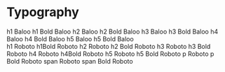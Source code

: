 <!-- Button.stories.mdx -->



<Meta title="Typography" />

# Typography

<Story name="Header">
  <div className="flex w-full gap-10 items-center mt-6">
    <Typography
      family="header"
      variant="h1"
      className="mr-4"
      color={defaultTheme.colors.white}
    >
      h1 Baloo
    </Typography>
    <Typography
      family="header"
      variant="h1"
      fontWeight="800"
      className="mr-4"
      color={defaultTheme.colors.white}
    >
      h1 Bold Baloo
    </Typography>
    <Typography
      family="header"
      variant="h2"
      className="mr-4"
      color={defaultTheme.colors.white}
    >
      h2 Baloo
    </Typography>
    <Typography
      family="header"
      variant="h2"
      fontWeight="800"
      className="mr-4"
      color={defaultTheme.colors.white}
    >
      h2 Bold Baloo
    </Typography>
    <Typography
      family="header"
      variant="h3"
      className="mr-4"
      color={defaultTheme.colors.white}
    >
      h3 Baloo
    </Typography>
    <Typography
      family="header"
      variant="h3"
      fontWeight="800"
      className="mr-4"
      color={defaultTheme.colors.white}
    >
      h3 Bold Baloo
    </Typography>
    <Typography
      family="header"
      variant="h4"
      className="mr-4"
      color={defaultTheme.colors.white}
    >
      h4 Baloo
    </Typography>
    <Typography
      family="header"
      variant="h4"
      fontWeight="800"
      className="mr-4"
      color={defaultTheme.colors.white}
    >
      h4 Bold Baloo
    </Typography>
    <Typography
      family="header"
      variant="h5"
      className="mr-4"
      color={defaultTheme.colors.white}
    >
      h5 Baloo
    </Typography>
    <Typography
      family="header"
      variant="h5"
      fontWeight="800"
      className="mr-4"
      color={defaultTheme.colors.white}
    >
      h5 Bold Baloo
    </Typography>
  </div>
</Story>

<Story name="Text">
  <div className="flex w-full gap-10 items-center mt-6 mb-10">
    <Typography
      family="text"
      variant="h1"
      className="mr-4"
      color={defaultTheme.colors.white}
    >
      h1 Roboto
    </Typography>
    <Typography
      family="text"
      variant="h1"
      fontWeight="700"
      className="mr-4"
      color={defaultTheme.colors.white}
    >
      h1Bold Roboto
    </Typography>
    <Typography
      family="text"
      variant="h2"
      className="mr-4"
      color={defaultTheme.colors.white}
    >
      h2 Roboto
    </Typography>
    <Typography
      family="text"
      variant="h2"
      fontWeight="700"
      className="mr-4"
      color={defaultTheme.colors.white}
    >
      h2 Bold Roboto
    </Typography>
    <Typography
      family="text"
      variant="h3"
      className="mr-4"
      color={defaultTheme.colors.white}
    >
      h3 Roboto
    </Typography>
    <Typography
      family="text"
      variant="h3"
      fontWeight="700"
      className="mr-4"
      color={defaultTheme.colors.white}
    >
      h3 Bold Roboto
    </Typography>
    <Typography
      family="text"
      variant="h4"
      className="mr-4"
      color={defaultTheme.colors.white}
    >
      h4 Roboto
    </Typography>
    <Typography
      family="text"
      variant="h4"
      fontWeight="700"
      className="mr-4"
      color={defaultTheme.colors.white}
    >
      h4Bold Roboto
    </Typography>
    <Typography
      family="text"
      variant="h5"
      className="mr-4"
      color={defaultTheme.colors.white}
    >
      h5 Roboto
    </Typography>
    <Typography
      family="text"
      variant="h5"
      fontWeight="700"
      className="mr-4"
      color={defaultTheme.colors.white}
    >
      h5 Bold Roboto
    </Typography>
    <Typography
      family="text"
      variant="p"
      className="mr-4"
      color={defaultTheme.colors.white}
    >
      p Roboto
    </Typography>
    <Typography
      family="text"
      variant="p"
      fontWeight="700"
      className="mr-4"
      color={defaultTheme.colors.white}
    >
      p Bold Roboto
    </Typography>
    <Typography
      family="text"
      variant="span"
      className="mr-4"
      color={defaultTheme.colors.white}
    >
      span Roboto
    </Typography>
    <Typography
      family="text"
      variant="span"
      fontWeight="700"
      className="mr-4"
      color={defaultTheme.colors.white}
    >
      span Bold Roboto
    </Typography>
  </div>
</Story>
